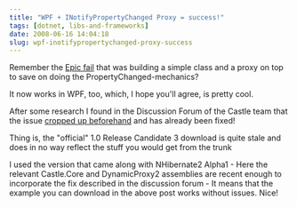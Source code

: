 ```yaml
---
title: "WPF + INotifyPropertyChanged Proxy = success!"
tags: [dotnet, libs-and-frameworks]
date: 2008-06-16 14:04:18
slug: wpf-inotifypropertychanged-proxy-success
---
```


Remember the [Epic fail](http://realfiction.net/go/156) that was building a simple class and a proxy on top to save on doing the PropertyChanged-mechanics?

It now works in WPF, too, which, I hope you'll agree, is pretty cool.

After some research I found in the Discussion Forum of the Castle team that the issue [cropped up beforehand](http://forum.castleproject.org/viewtopic.php?t=3145) and has already been fixed!

Thing is, the "official" 1.0 Release Candidate 3 download is quite stale and does in no way reflect the stuff you would get from the trunk

I used the version that came along with NHibernate2 Alpha1 - Here the relevant Castle.Core and DynamicProxy2 assemblies are recent enough to incorporate the fix described in the discussion forum - It means that the example you can download in the above post works without issues. Nice!